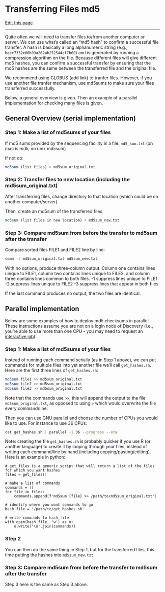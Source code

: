# Transferring Files md5

[Edit this page](https://github.com/DrK-Lo/lotterhoslabprotocols/edit/main/code_checksums.qmd)

------------------------------------------------------------------------

Quite often we will need to transfer files to/from another computer or server. We can use what's called an "md5 hash" to confirm a successful file transfer. A hash is basically a long alphanumeric string (e.g., `beec7332e06b09a262ab252544cf7b60`) and is generated by running a compression algorithm on the file. Because different files will give different md5 hashes, you can confirm a successful transfer by ensuring that the md5 hashes are the same between the transferred file and the original file.

We recommend using GLOBUS (add link) to tranfer files. However, if you use another file tranfer mechanism, use md5sums to make sure your files transferred successfully.

Below, a general overview is given. Then an example of a parallel implementation for checking many files is given.

## General Overview (serial implementation)

### **Step 1: Make a list of md5sums of your files** {.unnumbered}

If md5 sums provided by the sequencing facility in a file: `md5_sum.txt` (on mac is md5, on unix md5sum)

If not do: 

```.bash
md5sum (list files) > md5sum_original.txt
```

### **Step 2: Transfer files to new location (including the md5sum_original.txt)** {.unnumbered}

After transferring files, change directory to that location (which could be on another computer/server).

Then, create an md5sum of the transferred files:

```.bash
md5sum (list files in new location) > md5sum_new.txt
```

### **Step 3: Compare md5sum from before the transfer to md5sum after the transfer** {.unnumbered}

Compare sorted files FILE1 and FILE2 line by line:

```.bash
comm -3 md5sum_original.txt md5sum_new.txt
```

With no options, produce three-column output. Column one contains lines unique to FILE1, column two contains lines unique to FILE2, and column three contains lines common to both files. -1 suppress lines unique to FILE1 -2 suppress lines unique to FILE2 -3 suppress lines that appear in both files

If the last command produces no output, the two files are identical.

## Parallel implementation

Below are some examples of how to deploy md5 checksums in parallel. These instructions assume you are not on a login node of Discovery (i.e., you're able to use more than one CPU - you may need to request an [interactive job](https://hpc.nmsu.edu/discovery/slurm/interactive-jobs/)).

### **Step 1: Make a list of md5sums of your files**

Instead of running each command serially (as in Step 1 above), we can put commands for multiple files into yet another file we'll call `get_hashes.sh`. Here are the first three lines of `get_hashes.sh`:

```.bash
md5sum file1 >> md5sum_original.txt
md5sum file2 >> md5sum_original.txt
md5sum file3 >> md5sum_original.txt
```

Note that the commands use `>>`, this will append the output to the file `md5sum_original.txt`, as opposed to using `>` which would overwrite the file every command/line.

Then you can use GNU parallel and choose the number of CPUs you would like to use. For instance to use 36 CPUs:

```.bash
cat get_hashes.sh | parallel -j 36 --progress --eta
```

Note: creating the file `get_hashes.sh` is probably quicker if you use R (or another language) to create it by looping through your files, instead of writing each command/line by hand (including copying/pasting/editing). Here is an example in python:

```.python
# get_files is a generic script that will return a list of the files for which you want hashes
files = get_files()

# make a list of commands
commands = []
for file in files:
    commands.append(f'md5sum {file} >> /path/to/md5sum_original.txt')
    
# identify where you want commands to go
hash_file = '/path/to/get_hashes.sh'

# write commands to hash_file
with open(hash_file, 'w') as o:
    o.write('\n'.join(commands))

```

### **Step 2**

You can then do the same thing in Step 1, but for the transferred files, this time putting the hashes into `md5sum_new.txt`.

### **Step 3: Compare md5sum from before the transfer to md5sum after the transfer**

Step 3 here is the same as Step 3 above.
